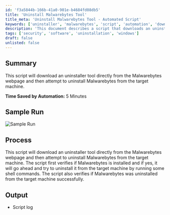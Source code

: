 ```yaml
---
id: 'f3a5844b-166b-41a0-901e-b4684fd08db5'
title: 'Uninstall Malwarebytes Tool'
title_meta: 'Uninstall Malwarebytes Tool - Automated Script'
keywords: ['uninstaller', 'malwarebytes', 'script', 'automation', 'download']
description: 'This document describes a script that downloads an uninstaller tool from the Malwarebytes webpage and automates the uninstallation process of Malwarebytes from a target machine, saving time and ensuring successful removal.'
tags: ['security', 'software', 'uninstallation', 'windows']
draft: false
unlisted: false
---
```

## Summary

This script will download an uninstaller tool directly from the Malwarebytes webpage and then attempt to uninstall Malwarebytes from the target machine.

**Time Saved by Automation:** 5 Minutes

## Sample Run

![Sample Run](../../../static/img/Malwarebytes-Uninstaller/image_1.png)

## Process

This script will download an uninstaller tool directly from the Malwarebytes webpage and then attempt to uninstall Malwarebytes from the target machine. The script first verifies if Malwarebytes is installed and if yes, it will go ahead and try to uninstall it from the target machine by running some shell commands. The script also verifies if Malwarebytes was uninstalled from the target machine successfully.

## Output

- Script log












